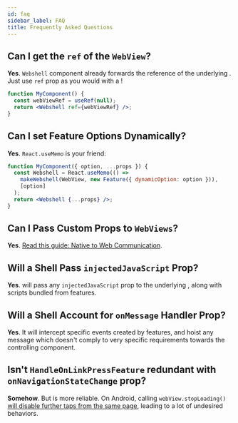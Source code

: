 ```yaml
---
id: faq
sidebar_label: FAQ
title: Frequently Asked Questions
---
```



## Can I get the `ref` of the `WebView`?

**Yes**. `Webshell` component already forwards the reference of the underlying <WebView />. Just use `ref` prop as you would with a <WebView />!

```jsx
function MyComponent() {
  const webViewRef = useRef(null);
  return <Webshell ref={webViewRef} />;
}
```

## Can I set Feature Options Dynamically?

**Yes**. `React.useMemo` is your friend:

```jsx
function MyComponent({ option, ...props }) {
  const Webshell = React.useMemo(() =>
    makeWebshell(WebView, new Feature({ dynamicOption: option })),
    [option]
  );
  return <Webshell {...props} />;
}
```

## Can I Pass Custom Props to `WebViews`?

**Yes**. [Read this guide: Native to Web Communication](/docs/implementing-features#native-to-web-communication).

## Will a Shell Pass `injectedJavaScript` Prop?

**Yes**. <APIReference reference="WebshellComponent" type="alias" /> will pass any
`injectedJavaScript` prop to the underlying <WebView/>, along with scripts
bundled from features.

## Will a Shell Account for `onMessage` Handler Prop?

**Yes**. It will intercept specific events created by features, and hoist any
message which doesn't comply to very specific requirements towards the controlling
component.

## Isn't `HandleOnLinkPressFeature` redundant with `onNavigationStateChange` prop?

**Somehow**. But <APIReference reference="HandleOnLinkPressFeature" type="variable" /> is more reliable. On Android, calling `webView.stopLoading()` [will disable further taps from the same page](https://stackoverflow.com/a/54115883/2779871), leading to a lot of undesired behaviors.
